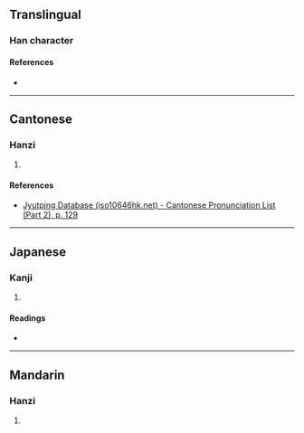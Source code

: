 {{character info}}
==Translingual==

===Han character===
{{Han char|rn=75|rad=木|as=08|sn=12|four=46900|canj=DWJR|ids=⿰木固}}

====References====
* {{Han ref|kx=0533.070|dkj=14946|dj=0921.070|hdz=21232.060|uh=68DD|ud=26845|bh=D9CF|bd=55759}}

----

==Cantonese==

===Hanzi===
{{yue-hanzi|jyut=[[gu3]]|y=gu3}}

# {{rfdef|yue|sort=木08}}

====References====
* [http://www.iso10646hk.net/jp/document/download.jsp Jyutping Database (iso10646hk.net) - Cantonese Pronunciation List (Part 2), p. 129]

----

==Japanese==

===Kanji===
{{ja-kanji|grade=|rs=木08}}

# {{rfdef|ja|sort=木08}}

====Readings====
* {{ja-readings|on=[[こ]] (ko), [[く]] (ku)|kun=[[ねずみおとし]] (nezumiotoshi)}}

----

==Mandarin==

===Hanzi===
{{cmn-hanzi|pin=[[gù]] ([[gu4]])|wg=ku<sup>4</sup>}}

# {{rfdef|cmn|sort=木08}}